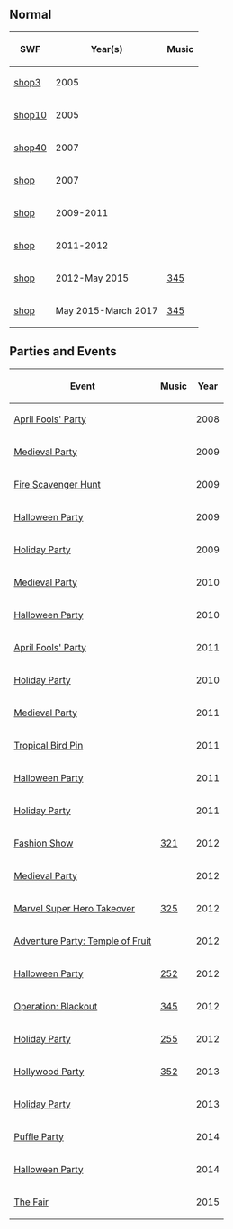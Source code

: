 {{CPW|Clothes Shop}}

==Normal==
<center>
{|class="wikitable" border="1"
!SWF!!Year(s)!!Music
|-
|[[Media:ArtworkRoomsShop3.swf|shop3]]||2005||{{n/a}}
|-
|[[Media:ArtworkRoomsShop10.swf|shop10]]||2005||{{n/a}}
|-
|[[Media:ArtworkRoomsShop40.swf|shop40]]||2007||{{n/a}}
|-
|[[Media:RoomsSport.swf|shop]]||2007||{{n/a}}
|-
|[[Media:RoomsShop.swf|shop]]||2009-2011||{{n/a}}
|-
|[[Media:RoomsShop 2.swf|shop]]||2011-2012||{{n/a}}
|-
|[[Media:RoomsShop 3.swf|shop]]||2012-May 2015||[[Media:Music345.swf|345]]
|-
|[[Media:RoomsShop-May2015.swf|shop]]||May 2015-March 2017||[[Media:Music345.swf|345]]
|}
</center>

==Parties and Events==
<center>
{|class="wikitable" border="1"
!Event
!Music
!Year
|-
|[[Media:ArtworkRooms0328Shop46.swf|April Fools' Party]]||||2008
|-
|[[Media:Rooms0508Shop.swf|Medieval Party]]||||2009
|-
|[[Media:RoomsShop-FireScavengerHunt.swf|Fire Scavenger Hunt]]||||2009
|-
|[[Media:RoomsShop-HalloweenParty2009.swf|Halloween Party]]||||2009
|-
|[[Media:RoomsShop-HolidayParty2009.swf|Holiday Party]]||||2009
|-
|[[Media:RoomsShop-MedievalParty2010.swf|Medieval Party]]||||2010
|-
|[[Media:HalloweenParty2010GiftShop.swf|Halloween Party]]||||2010
|-
|[[Media:AprilFools%27Party2011Shop.swf|April Fools' Party]]||||2011
|-
|[[Media:HolidayParty2010Shop.swf|Holiday Party]]||||2010
|-
|[[Media:MedievalParty2011Shop.swf|Medieval Party]]||||2011
|-
|[[Media:ShopWithTropicalBirdPin.swf|Tropical Bird Pin]]||||2011
|-
|[[Media:HalloweenParty2011Shop.swf|Halloween Party]]||||2011
|-
|[[Media:HolidayParty2011Shop.swf|Holiday Party]]||||2011
|-
|[[Media:FashionShowShop.swf|Fashion Show]]||[[Media:Music321.swf|321]]||2012
|-
|[[Media:MedievalParty2012shop.swf|Medieval Party]]||||2012
|-
|[[Media:MarvelSuperheroTakeoverShop.swf|Marvel Super Hero Takeover]]||[[Media:Music325.swf|325]]||2012
|-
|[[Media:APToFShop.swf|Adventure Party: Temple of Fruit]]||{{n/a}}||2012
|-
|[[Media:HalloweenParty2012Shop.swf|Halloween Party]]||[[Media:Music252.swf|252]]||2012
|-
|[[Media:RoomsShop-OperationBlackout.swf|Operation: Blackout]]||[[Media:Music345.swf|345]]||2012
|-
|[[Media:HolidayParty2012Shop.swf|Holiday Party]]||[[Media:Music255.swf|255]]||2012
|-
|[[Media:HollywoodPartyRoomsShop.swf|Hollywood Party]]||[[Media:Music352.swf|352]]||2013
|-
|[[Media:RoomsShop-HolidayParty2013.swf|Holiday Party]]||{{n/a}}||2013
|-
|[[Media:RoomsShop-PuffleParty2014.swf|Puffle Party]]||{{n/a}}||2014
|-
|[[Media:RoomsShop-HalloweenParty2014.swf|Halloween Party]]||{{n/a}}||2014
|-
|[[Media:RoomsShop-TheFair2015.swf|The Fair]]||{{n/a}}||2015
|}
</center>

{{Places}}
